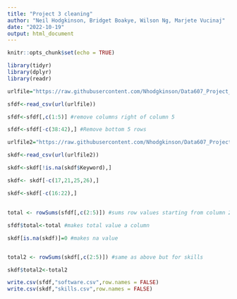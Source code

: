 ```yaml
---
title: "Project 3 cleaning"
author: "Neil Hodgkinson, Bridget Boakye, Wilson Ng, Marjete Vucinaj"
date: "2022-10-19"
output: html_document
---
```


```r
knitr::opts_chunk$set(echo = TRUE)

library(tidyr)
library(dplyr)
library(readr)

urlfile="https://raw.githubusercontent.com/Nhodgkinson/Data607_Project_3/main/Copy%20of%20Data%20Science%20Career%20Terms%20-%20ds%20software.csv"

sfdf<-read_csv(url(urlfile))

sfdf<-sfdf[,c(1:5)] #remove columns right of column 5

sfdf<-sfdf[-c(38:42),] #Remove bottom 5 rows

urlfile2="https://raw.githubusercontent.com/Nhodgkinson/Data607_Project_3/main/Copy%20of%20Data%20Science%20Career%20Terms%20-%20ds%20skills.csv"

skdf<-read_csv(url(urlfile2))

skdf<-skdf[!is.na(skdf$Keyword),] 

skdf<- skdf[-c(17,21,25,26),] 

skdf<-skdf[-c(16:22),] 
```

##

```r
total <- rowSums(sfdf[,c(2:5)]) #sums row values starting from column 2. Gives us total number hits for each keyword by site

sfdf$total<-total #makes total value a column

skdf[is.na(skdf)]=0 #makes na value


total2 <- rowSums(skdf[,c(2:5)]) #same as above but for skills

skdf$total2<-total2
```

```r
write.csv(sfdf,"software.csv",row.names = FALSE)
write.csv(skdf,"skills.csv",row.names = FALSE)
```

